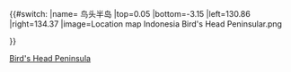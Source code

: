 {{#switch:{{{1}}}
|name= 鸟头半岛
|top=0.05
|bottom=-3.15
|left=130.86
|right=134.37
|image=Location map Indonesia Bird's Head Peninsular.png

}}<noinclude>{{Location map/Info}}
{{Documentation}}
   
[[Category:印尼地理位置模板|Bird's Head Peninsula]]

</noinclude>